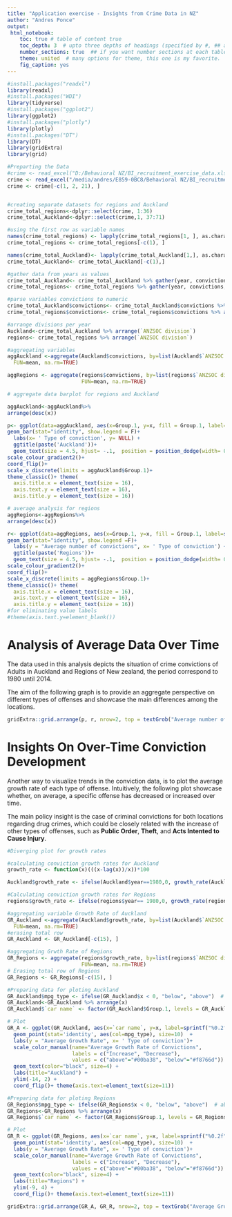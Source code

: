 ---
title: "Application exercise - Insights from Crime Data in NZ"
author: "Andres Ponce"
output:
 html_notebook:
    toc: true # table of content true
    toc_depth: 3  # upto three depths of headings (specified by #, ## and ###)
    number_sections: true  ## if you want number sections at each table header
    theme: united  # many options for theme, this one is my favorite.
    fig_caption: yes
---

```{r include=FALSE}

#install.packages("readxl")
library(readxl)
#install.packages("WDI")
library(tidyverse)
#install.packages("ggplot2")
library(ggplot2)
#install.packages("plotly")
library(plotly)
#install.packages("DT")
library(DT)
library(gridExtra)
library(grid)
```


```{r include=FALSE}
#Preparting the Data
#crime <- read_excel("D:/Behavioral NZ/BI_recruitment_exercise_data.xls")
crime <- read_excel("/media/andres/E859-0BC8/Behavioral NZ/BI_recruitment_exercise_data.xls")
crime <- crime[-c(1, 2, 21), ]


#creating separate datasets for regions and Auckland
crime_total_regions<-dplyr::select(crime, 1:36)
crime_total_Auckland<-dplyr::select(crime,1, 37:71)

#using the first row as variable names
names(crime_total_regions) <- lapply(crime_total_regions[1, ], as.character)
crime_total_regions <- crime_total_regions[-c(1), ]

names(crime_total_Auckland)<- lapply(crime_total_Auckland[1,], as.character)
crime_total_Auckland<- crime_total_Auckland[-c(1),]

#gather data from years as values 
crime_total_Auckland<- crime_total_Auckland %>% gather(year, convictions, 2:36) 
crime_total_regions<- crime_total_regions %>% gather(year, convictions, 2:36)

#parse variables convictions to numeric
crime_total_Auckland$convictions<- crime_total_Auckland$convictions %>% as.numeric()
crime_total_regions$convictions<- crime_total_regions$convictions %>% as.numeric()

#arrange divisions per year
Auckland<-crime_total_Auckland %>% arrange(`ANZSOC division`)
regions<- crime_total_regions %>% arrange(`ANZSOC division`)

#aggregating variables
aggAuckland <-aggregate(Auckland$convictions, by=list(Auckland$`ANZSOC division`), 
  FUN=mean, na.rm=TRUE)

aggRegions <- aggregate(regions$convictions, by=list(regions$`ANZSOC division`),
                        FUN=mean, na.rm=TRUE)

```

```{r include=FALSE}
# aggregate data barplot for regions and Auckland

aggAuckland<-aggAuckland%>%
arrange(desc(x))

p<- ggplot(data=aggAuckland, aes(x=Group.1, y=x, fill = Group.1, label=sprintf("%0.2f", round(x, digits = 1)))) +
geom_bar(stat="identity", show.legend = F)+
  labs(x= ' Type of conviction', y= NULL) +
  ggtitle(paste('Auckland'))+
  geom_text(size = 4.5, hjust= -.1,  position = position_dodge(width= 0.9))+
scale_colour_gradient2()+
coord_flip()+
scale_x_discrete(limits = aggAuckland$Group.1)+
theme_classic()+ theme(
  axis.title.x = element_text(size = 16),
  axis.text.y = element_text(size = 16),
  axis.title.y = element_text(size = 16))

```

```{r include=FALSE}

# average analysis for regions
aggRegions<-aggRegions%>%
arrange(desc(x))

r<- ggplot(data=aggRegions, aes(x=Group.1, y=x, fill = Group.1, label=sprintf("%0.2f", round(x, digits = 1)))) +
geom_bar(stat="identity", show.legend =F)+
  labs(y = "Average number of convictions", x= ' Type of conviction') +
  ggtitle(paste('Regions'))+
  geom_text(size = 4.5, hjust= -.1,  position = position_dodge(width= 0.9))+
scale_colour_gradient2()+
coord_flip()+
scale_x_discrete(limits = aggRegions$Group.1)+
theme_classic()+ theme(
  axis.title.x = element_text(size = 16),
  axis.text.y = element_text(size = 16),
  axis.title.y = element_text(size = 16))
#for eliminating value labels
#theme(axis.text.y=element_blank())

```

# Analysis of Average Data Over Time

The data used in this analysis depicts the situation of crime convictions of Adults in Auckland and Regions of New zealand, the period correspond to 1980 until 2014. 

The aim of the following graph is to provide an aggregate perspective on different types of offenses and showcase the main differences among the locations.


```{r echo=FALSE, fig.height=20, fig.width=25}
gridExtra::grid.arrange(p, r, nrow=2, top = textGrob("Average number of yearly convictions in Auckland and Regions (1980-2014)", gp= gpar(fontsize=25, font=3)))

```

# Insights On Over-Time Conviction Development

Another way to visualize trends in the conviction data, is to plot the average growth rate of each type of offense. Intuitively, the following plot showcase whether, on average, a specific offense has decreased or increased over time.

The main policy insight is the case of criminal convictions for both locations regarding drug crimes, which could be closely related with the increase of other types of offenses, such as **Public Order**, **Theft**, and **Acts Intented to Cause Injury**.  


```{r include=FALSE}
#Diverging plot for growth rates

#calculating conviction growth rates for Auckland
growth_rate <- function(x)(((x-lag(x))/x))*100

Auckland$growth_rate <- ifelse(Auckland$year==1980,0, growth_rate(Auckland$convictions)) 

#Calculating conviction growth rates for Regions
regions$growth_rate <- ifelse(regions$year== 1980,0, growth_rate(regions$convictions)) 

#aggregating variable Growth Rate of Auckland
GR_Auckland <-aggregate(Auckland$growth_rate, by=list(Auckland$`ANZSOC division`), 
  FUN=mean, na.rm=TRUE)
#erasing total row
GR_Auckland <- GR_Auckland[-c(15), ]

#aggregating Grwth Rate of Regions
GR_Regions <- aggregate(regions$growth_rate, by=list(regions$`ANZSOC division`),
                        FUN=mean, na.rm=TRUE)
# Erasing total row of Regions
GR_Regions <- GR_Regions[-c(15), ]

#Preparing data for ploting Auckland
GR_Auckland$mpg_type <- ifelse(GR_Auckland$x < 0, "below", "above")  # above / below avg flag
GR_Auckland<-GR_Auckland %>% arrange(x)
GR_Auckland$`car name` <- factor(GR_Auckland$Group.1, levels = GR_Auckland$Group.1)  # convert to factor to retain sorted order in plot.

# Plot
GR_A <- ggplot(GR_Auckland, aes(x=`car name`, y=x, label=sprintf("%0.2f", round(x, digits = 1)))) + 
  geom_point(stat='identity', aes(col=mpg_type), size=10)  +
  labs(y = "Average Growth Rate", x= ' Type of conviction')+
  scale_color_manual(name="Average Growth Rate of Convictions", 
                     labels = c("Increase", "Decrease"), 
                     values = c("above"="#00ba38", "below"="#f8766d")) + 
  geom_text(color="black", size=4) +
  labs(title="Auckland") + 
  ylim(-14, 2) +
  coord_flip()+ theme(axis.text=element_text(size=11))

#Preparing data for ploting Regions
GR_Regions$mpg_type <- ifelse(GR_Regions$x < 0, "below", "above")  # above / below avg flag
GR_Regions<-GR_Regions %>% arrange(x)
GR_Regions$`car name` <- factor(GR_Regions$Group.1, levels = GR_Regions$Group.1)  # convert to factor to retain sorted order in plot.

# Plot
GR_R <- ggplot(GR_Regions, aes(x=`car name`, y=x, label=sprintf("%0.2f", round(x, digits = 1)))) + 
  geom_point(stat='identity', aes(col=mpg_type), size=10)  +
  labs(y = "Average Growth Rate", x= ' Type of conviction')+
  scale_color_manual(name="Average Growth Rate of Convictions", 
                     labels = c("Increase", "Decrease"), 
                     values = c("above"="#00ba38", "below"="#f8766d")) + 
  geom_text(color="black", size=4) +
  labs(title="Regions") + 
  ylim(-9, 4) +
  coord_flip()+ theme(axis.text=element_text(size=11))

```

```{r echo=FALSE, fig.height=20, fig.width=15}
gridExtra::grid.arrange(GR_A, GR_R, nrow=2, top = textGrob("Average Growth Rate of Convictions in Auckland and Regions (1980-2014)", gp= gpar(fontsize=20, font=3)))

```
